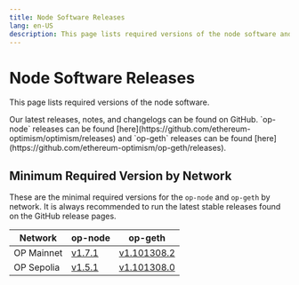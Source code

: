 ```yaml
---
title: Node Software Releases
lang: en-US
description: This page lists required versions of the node software and how to stay up to date.
---
```



# Node Software Releases

This page lists required versions of the node software.

<Callout type="info">
  Our latest releases, notes, and changelogs can be found on GitHub. `op-node` releases can be found [here](https://github.com/ethereum-optimism/optimism/releases)
  and `op-geth` releases can be found [here](https://github.com/ethereum-optimism/op-geth/releases).
</Callout>

## Minimum Required Version by Network

These are the minimal required versions for the `op-node` and `op-geth` by network. It is always
recommended to run the latest stable releases found on the GitHub release pages.

| Network    | op-node                                                                               | op-geth                                                                              |
| ---------- | ------------------------------------------------------------------------------------- | ------------------------------------------------------------------------------------ |
| OP Mainnet | [v1.7.1](https://github.com/ethereum-optimism/optimism/releases/tag/op-node%2Fv1.7.1) | [v1.101308.2](https://github.com/ethereum-optimism/op-geth/releases/tag/v1.101308.2) |
| OP Sepolia | [v1.5.1](https://github.com/ethereum-optimism/optimism/releases/tag/v1.5.1)           | [v1.101308.0](https://github.com/ethereum-optimism/op-geth/releases/tag/v1.101308.0) |
